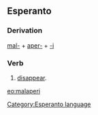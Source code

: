 ==Esperanto==
===Derivation===
[[mal-]] + [[aperi|aper-]] + [[-i]]
===Verb===
# [[disappear]].

{{Universala Vortaro}}
[[eo:malaperi]]
[[Category:Esperanto language]]